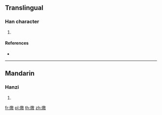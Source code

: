 {{character info/new}}
==Translingual==

===Han character===
{{Han char|rn=86|rad=火|as=13|sn=17|four=|canj=FHSK|ids=⿰火敫}}

# {{defn|Han|sort=火13}}

====References====
* {{Han ref|kx=0685.050|dkj=19474|dj=1097.090|hdz=32241.050|uh=71E9|ud=29161}}

----

==Mandarin==

===Hanzi===
{{cmn-hanzi|pin=[[què]] ([[que4]])|wg=ch'üeh<sup>4</sup>}}

# {{defn|lang=cmn|sort=火13}}

[[fr:燩]]
[[pl:燩]]
[[th:燩]]
[[zh:燩]]